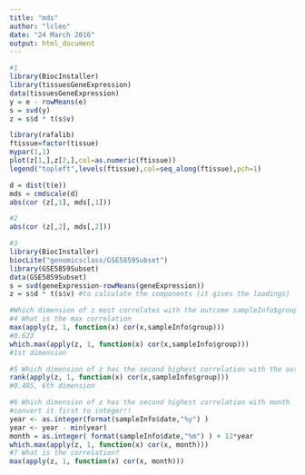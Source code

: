 ```yaml
---
title: "mds"
author: "lcleo"
date: "24 March 2016"
output: html_document
---
```



```r
#1
library(BiocInstaller)
library(tissuesGeneExpression) 
data(tissuesGeneExpression) 
y = e - rowMeans(e) 
s = svd(y) 
z = s$d * t(s$v)

library(rafalib) 
ftissue=factor(tissue)
mypar(1,1) 
plot(z[1,],z[2,],col=as.numeric(ftissue)) 
legend("topleft",levels(ftissue),col=seq_along(ftissue),pch=1)

d = dist(t(e)) 
mds = cmdscale(d)
abs(cor (z[,1], mds[,1])) 

#2
abs(cor (z[,2], mds[,2])) 

#3
library(BiocInstaller)
biocLite("genomicsclass/GSE5859Subset")
library(GSE5859Subset) 
data(GSE5859Subset)
s = svd(geneExpression-rowMeans(geneExpression))
z = s$d * t(s$v) #to calculate the components (it gives the loadings)

#Which dimension of z most correlates with the outcome sampleInfo$group
#4 What is the max correlation
max(apply(z, 1, function(x) cor(x,sampleInfo$group)))
#0.623
which.max(apply(z, 1, function(x) cor(x,sampleInfo$group)))
#1st dimension

#5 Which dimension of z has the second highest correlation with the outcome month
rank(apply(z, 1, function(x) cor(x,sampleInfo$group)))
#0.485, 6th dimension

#6 Which dimension of z has the second highest correlation with month
#convert it first to integer!!
year <- as.integer(format(sampleInfo$date,"%y") )
year <- year - min(year)
month = as.integer( format(sampleInfo$date,"%m") ) + 12*year
which.max(apply(z, 1, function(x) cor(x, month)))
#7 What is the correlation?
max(apply(z, 1, function(x) cor(x, month)))


```

